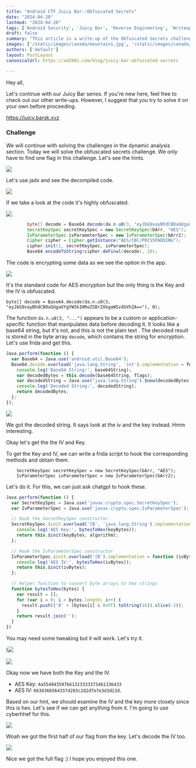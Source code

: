 ---
title: "Android CTF Juicy Bar::Obfuscated Secrets"
date: "2024-04-20"
lastmod: "2024-04-20"
tags: ['Android Security', 'Juicy Bar', 'Reverse Engineering', 'Writeup']
draft: false
summary: "This article is a write-up of the Obfuscated Secrets challenge in the Android CTF Juicy Bar."
images: ['/static/images/canada/mountains.jpg', '/static/images/canada/toronto.jpg']
authors: ['default']
layout: PostLayout
canonicalUrl: https://ad2001.com/blog/juicy-bar-obfuscated-secrets

---

Hey all,

Let's continue with our Juicy Bar series. If you're new here, feel free  to check out our other write-ups. However, I suggest that you try to  solve it on your own before proceeding.

https://juicy.barsk.xyz

### Challenge

We will continue with solving the challenges in the dynamic analysis section. Today we will solve the obfuscated secrets challenge.  We only have to find one flag in this challenge. Let's see the hints.

![](/static/images/posts/obfuscated-secrets/1.png)

Let's use jadx and see the decompiled code.

![](/static/images/posts/obfuscated-secrets/2.png)

If we take a look at the code it's highly obfuscated.

![](/static/images/posts/obfuscated-secrets/3.png)

```java
        byte[] decode = Base64.decode(da.n.u0(3, "eyJbG9vayBhdCB0aGUgaXYgYW5kIHRoZSBrZXkgaW5zdGVhZA=="), 0);
        SecretKeySpec secretKeySpec = new SecretKeySpec(bArr, "AES");
        IvParameterSpec ivParameterSpec = new IvParameterSpec(bArr2);
        Cipher cipher = Cipher.getInstance("AES/CBC/PKCS5PADDING");
        cipher.init(1, secretKeySpec, ivParameterSpec);
        Base64.encodeToString(cipher.doFinal(decode), 10);
```

The code is encrypting some data as we see the option in the app.

![](/static/images/posts/obfuscated-secrets/4.png)

It's the standard code for AES encryption but the only thing is the Key and the IV is obfuscated.

```
byte[] decode = Base64.decode(da.n.u0(3, "eyJbG9vayBhdCB0aGUgaXYgYW5kIHRoZSBrZXkgaW5zdGVhZA=="), 0);
```

The function `da.n.u0(3, "...")` appears to be a custom or application-specific function that manipulates data before decoding it. It looks like a base64 string, but it's not, and this is not the plain text . The decoded result is stored in the byte array `decode`, which contains the string for encryption. Let's use frida and get this.

```javascript
Java.perform(function () {
  var Base64 = Java.use('android.util.Base64');
  Base64.decode.overload('java.lang.String', 'int').implementation = function (base64String, flags) {
    console.log('Base64 String:', base64String);
    var decodedBytes = this.decode(base64String, flags);
    var decodedString = Java.use("java.lang.String").$new(decodedBytes);
    console.log('Decoded String:', decodedString);
    return decodedBytes;
  };
});

```

![](/static/images/posts/obfuscated-secrets/5.png)

We got the decoded string. It says look at the iv and the key instead. Hmm interesting. 

Okay let's get the the IV and Key.

To get  the Key and IV, we can write a frida script to hook the corresponding methods and obtain them.

        SecretKeySpec secretKeySpec = new SecretKeySpec(bArr, "AES");
        IvParameterSpec ivParameterSpec = new IvParameterSpec(bArr2);

Let's do it. For this, we can just ask chatgpt to hook these.

```javascript
Java.perform(function () {
  var SecretKeySpec = Java.use('javax.crypto.spec.SecretKeySpec');
  var IvParameterSpec = Java.use('javax.crypto.spec.IvParameterSpec');

  // Hook the SecretKeySpec constructor
  SecretKeySpec.$init.overload('[B', 'java.lang.String').implementation = function (keyBytes, algorithm) {
    console.log('AES Key:', bytesToHex(keyBytes));
    return this.$init(keyBytes, algorithm);
  };

  // Hook the IvParameterSpec constructor
  IvParameterSpec.$init.overload('[B').implementation = function (ivBytes) {
    console.log('AES IV:', bytesToHex(ivBytes));
    return this.$init(ivBytes);
  };

  // Helper function to convert byte arrays to hex strings
  function bytesToHex(bytes) {
    var result = [];
    for (var i = 0; i < bytes.length; i++) {
      result.push(('0' + (bytes[i] & 0xFF).toString(16)).slice(-2));
    }
    return result.join('');
  }
})
```

You may need some tweaking but it will work. Let's try it.

!![](/static/images/posts/obfuscated-secrets/6.png)

![](/static/images/posts/obfuscated-secrets/7.png)

Okay now we have both the Key and the IV. 

- AES Key: `4a554943597b61323333373461336433`
- AES IV: `6634366564337d203c2d2d7e7e3d3d23d`.

Based on our hint, we should examine the IV and the key more closely since this is hex. Let's see if we can get anything from it. I'm going to use cyberhhef for this.

![](/static/images/posts/obfuscated-secrets/8.png)

Woah we got the first half of our flag from the key. Let's decode the IV too.

![](/static/images/posts/obfuscated-secrets/9.png)

Nice we got the full flag :) I hope you enjoyed this one.
